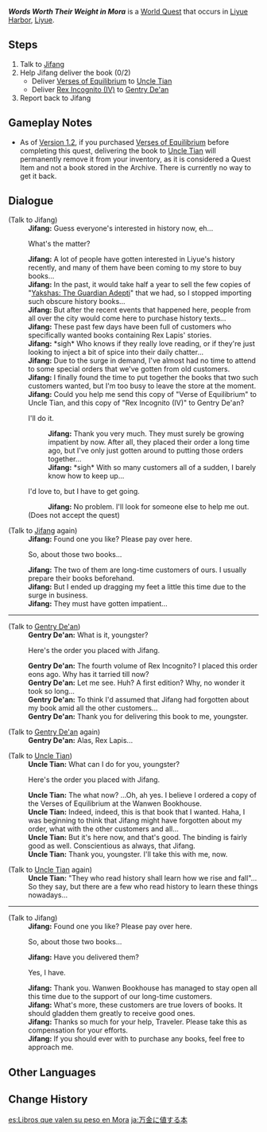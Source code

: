 {{Quest Infobox
|id            = 71805
|type          = World
|region        = Liyue
|area          = Sea of Clouds
|subarea       = Liyue Harbor
|requirement   = Complete [[A New Star Approaches]]
|startLocation = [[Liyue Harbor]], [[Liyue]]
|rewards       = Adventure EXP*100;Mora*15,000;Teachings of Prosperity*4;Teachings of Diligence*4;Teachings of Gold*4
|rep           = Liyue
|repAmt        = 20
|repOrder      = 188
|characters    = Gentry De'an; Jifang; Traveler; Uncle Tian
}}
'''''Words Worth Their Weight in Mora''''' is a [[World Quest]] that occurs in [[Liyue Harbor]], [[Liyue]].

==Steps==
# Talk to [[Jifang]]
# Help Jifang deliver the book (0/2)
#*Deliver [[Verses of Equilibrium]] to [[Uncle Tian]]
#*Deliver [[Rex Incognito (IV)]] to [[Gentry De'an]]
# Report back to Jifang

==Gameplay Notes==
* As of [[Version 1.2]], if you purchased [[Verses of Equilibrium]] before completing this quest, delivering the book to [[Uncle Tian]] will permanently remove it from your inventory, as it is considered a Quest Item and not a book stored in the Archive. There is currently no way to get it back.

==Dialogue==
{{Quest Description|The recent crisis that beset [[Liyue Harbor]] has reinvigorated interest in history. [[Wanwen Bookhouse]] has seen a resurgence in business as a result, and its owner Jifang is on the verge of being overwhelmed...}}
{{Dialogue Start}}
;(Talk to Jifang)
:'''Jifang:''' Guess everyone's interested in history now, eh...
:{{DIcon}} What's the matter?
:'''Jifang:''' A lot of people have gotten interested in Liyue's history recently, and many of them have been coming to my store to buy books...
:'''Jifang:''' In the past, it would take half a year to sell the few copies of "[[Yakshas: The Guardian Adepti]]" that we had, so I stopped importing such obscure history books...
:'''Jifang:''' But after the recent events that happened here, people from all over the city would come here to purchase history texts...
:'''Jifang:''' These past few days have been full of customers who specifically wanted books containing Rex Lapis' stories.
:'''Jifang:''' *sigh* Who knows if they really love reading, or if they're just looking to inject a bit of spice into their daily chatter...
:'''Jifang:''' Due to the surge in demand, I've almost had no time to attend to some special orders that we've gotten from old customers.
:'''Jifang:''' I finally found the time to put together the books that two such customers wanted, but I'm too busy to leave the store at the moment.
:'''Jifang:''' Could you help me send this copy of "Verse of Equilibrium" to Uncle Tian, and this copy of "Rex Incognito (IV)" to Gentry De'an?
:{{DIcon}} I'll do it.
::'''Jifang:''' Thank you very much. They must surely be growing impatient by now. After all, they placed their order a long time ago, but I've only just gotten around to putting those orders together...
::'''Jifang:''' *sigh* With so many customers all of a sudden, I barely know how to keep up...
:{{DIcon}} I'd love to, but I have to get going.
::'''Jifang:''' No problem. I'll look for someone else to help me out.
:;(Does not accept the quest)

;(Talk to [[Jifang]] again)
:'''Jifang:''' Found one you like? Please pay over here.
:{{DIcon|Quest}} So, about those two books...
:'''Jifang:''' The two of them are long-time customers of ours. I usually prepare their books beforehand.
:'''Jifang:''' But I ended up dragging my feet a little this time due to the surge in business.
:'''Jifang:''' They must have gotten impatient...
----

;(Talk to [[Gentry De'an]])
:'''Gentry De'an:''' What is it, youngster?
:{{DIcon}} Here's the order you placed with Jifang.
:'''Gentry De'an:''' The fourth volume of Rex Incognito? I placed this order eons ago. Why has it tarried till now?
:'''Gentry De'an:''' Let me see. Huh? A first edition? Why, no wonder it took so long...
:'''Gentry De'an:''' To think I'd assumed that Jifang had forgotten about my book amid all the other customers...
:'''Gentry De'an:''' Thank you for delivering this book to me, youngster.

;(Talk to [[Gentry De'an]] again)
:'''Gentry De'an:''' Alas, Rex Lapis...

;(Talk to [[Uncle Tian]])
:'''Uncle Tian:''' What can I do for you, youngster?
:{{DIcon}} Here's the order you placed with Jifang.
:'''Uncle Tian:''' The what now? ...Oh, ah yes. I believe I ordered a copy of the Verses of Equilibrium at the Wanwen Bookhouse.
:'''Uncle Tian:''' Indeed, indeed, this is that book that I wanted. Haha, I was beginning to think that Jifang might have forgotten about my order, what with the other customers and all...
:'''Uncle Tian:''' But it's here now, and that's good. The binding is fairly good as well. Conscientious as always, that Jifang.
:'''Uncle Tian:''' Thank you, youngster. I'll take this with me, now.

;(Talk to [[Uncle Tian]] again)
:'''Uncle Tian:''' "They who read history shall learn how we rise and fall"... So they say, but there are a few who read history to learn these things nowadays...
----
;(Talk to Jifang)
:'''Jifang:''' Found one you like? Please pay over here.
:{{DIcon|Quest}} So, about those two books...
:'''Jifang:''' Have you delivered them?
:{{DIcon}} Yes, I have.
:'''Jifang:''' Thank you. Wanwen Bookhouse has managed to stay open all this time due to the support of our long-time customers.
:'''Jifang:''' What's more, these customers are true lovers of books. It should gladden them greatly to receive good ones.
:'''Jifang:''' Thanks so much for your help, Traveler. Please take this as compensation for your efforts.
:'''Jifang:''' If you should ever with to purchase any books, feel free to approach me.
{{Dialogue End}}

==Other Languages==
{{Other Languages
|en       = Words Worth Their Weight in Mora
|zhs      = 书抵万金
|zhs_rm   = Shū Dǐ Wàn Jīn
|zht      = 書抵萬金
|zht_rm   = Shū Dǐ Wàn Jīn
|zh_tl    = Books Worth Ten-Thousand Gold
|ja       = 万金に値する本
|ja_rm    = Mankin ni Atai Suru Hon
|ja_tl    = Book Worth Thousands
|ko       = 만금보다 귀한 책
|ko_rm    = Mangeumboda Gwihan Chaek
|ko_tl    = Book More Precious Than Thousands of Gold
|es       = Libros que valen su peso en Mora
|es_tl    = Books Worth Their Weight in Mora
|fr       = Richesse littéraire
|fr_tl    = Literary Wealth
|ru       = Письмо ценою в десять тысяч золотых
|ru_tl    = A Letter Worth Ten Thousand Gold
|th       = หนังสือมีค่ากว่าทอง
|th_rm    = 
|th_tl    = 
|vi       = Đặt Sách Ngàn Vàng
|vi_tl    = 
|de       = Wertvolle Worte
|de_tl    = Valuable Words
|id       = Buku yang Lebih Berharga dari Mora
|id_tl    = (A) Book that is More Worthy than Mora
|pt       = Palavras Valem seu Peso em Mora
|pt_tl    = Words are Worth Your Weight in Mora
|tr       = Mora Değerinde Sözler
|tr_tl    = 
|it       = Il prezzo della cultura
|it_tl    = 
}}

==Change History==
{{Change History|1.1}}

[[es:Libros que valen su peso en Mora]]
[[ja:万金に値する本]]